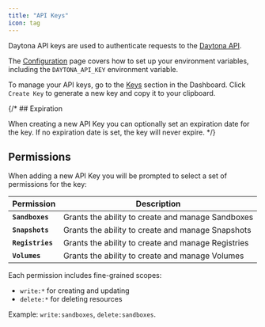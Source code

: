```yaml
---
title: "API Keys"
icon: tag
---
```


Daytona API keys are used to authenticate requests to the [Daytona API](/tools/api).

The [Configuration](/configuration) page covers how to set up your environment variables, including the `DAYTONA_API_KEY` environment variable.

To manage your API keys, go to the [Keys](https://app.daytona.io/dashboard/keys) section in the Dashboard. Click `Create Key` to generate a new key and copy it to your clipboard.

{/* ## Expiration

When creating a new API Key you can optionally set an expiration date for the key. If no expiration date is set, the key will never expire. */}

## Permissions

When adding a new API Key you will be prompted to select a set of permissions for the key:

| Permission       | Description                                        |
| ---------------- | -------------------------------------------------- |
| **`Sandboxes`**  | Grants the ability to create and manage Sandboxes  |
| **`Snapshots`**  | Grants the ability to create and manage Snapshots  |
| **`Registries`** | Grants the ability to create and manage Registries |
| **`Volumes`**    | Grants the ability to create and manage Volumes    |

Each permission includes fine-grained scopes:

- `write:*` for creating and updating
- `delete:*` for deleting resources

Example: `write:sandboxes`, `delete:sandboxes`.
